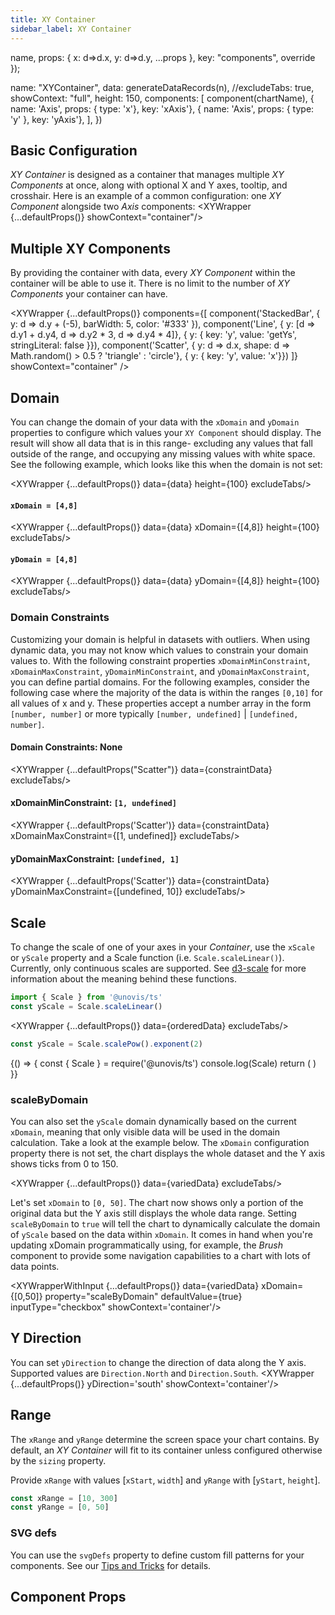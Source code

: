 ```yaml
---
title: XY Container
sidebar_label: XY Container
---
```



  name,
  props: { x: d=>d.x, y: d=>d.y, ...props },
  key: "components",
  override
});

  name: "XYContainer",
  data: generateDataRecords(n),
  //excludeTabs: true,
  showContext: "full",
  height: 150,
  components: [
    component(chartName),
    { name: 'Axis', props: { type: 'x'}, key: 'xAxis'},
    { name: 'Axis', props: { type: 'y' }, key: 'yAxis'},
  ],
})


## Basic Configuration
_XY Container_ is designed as a container that manages multiple _XY Components_ at once, along with optional X and Y
axes, tooltip, and crosshair. Here is an example of a common configuration: one _XY Component_ alongside two _Axis_ components:
<XYWrapper {...defaultProps()} showContext="container"/>

## Multiple XY Components
By providing the container with data, every _XY Component_ within the container will be able to use it.
There is no limit to the number of _XY Components_ your container can have.

<XYWrapper {...defaultProps()}
  components={[
    component('StackedBar', { y: d => d.y + (-5), barWidth: 5, color: '#333' }),
    component('Line', { y: [d => d.y1 + d.y4, d => d.y2 * 3, d => d.y4 * 4]}, { y: { key: 'y', value: 'getYs', stringLiteral: false }}),
    component('Scatter', { y: d => d.x, shape: d => Math.random() > 0.5 ? 'triangle' : 'circle'}, { y: { key: 'y', value: 'x'}})
    ]}
  showContext="container"
/>

## Domain
You can change the domain of your data with the `xDomain` and `yDomain` properties to configure which values your `XY Component` should display.
The result will show all data that is in this range- excluding any values that fall outside of the range, and occupying any missing values with white space.
See the following example, which looks like this when the domain is not set:

<XYWrapper {...defaultProps()} data={data} height={100} excludeTabs/>

#### `xDomain = [4,8]`
<XYWrapper {...defaultProps()} data={data} xDomain={[4,8]} height={100} excludeTabs/>

#### `yDomain = [4,8]`
<XYWrapper {...defaultProps()} data={data} yDomain={[4,8]} height={100} excludeTabs/>

### Domain Constraints
Customizing your domain is helpful in datasets with outliers. When using dynamic data, you may not know which values to constrain your domain values to.
With the following constraint properties `xDomainMinConstraint`, `xDomainMaxConstraint`, `yDomainMinConstraint`, and `yDomainMaxConstraint`, you can define partial domains.
For the following examples, consider the following case where the majority of the data is within the ranges `[0,10]` for all values of x and y.
These properties accept a number array in the form `[number, number]` or more typically `[number, undefined]` | `[undefined, number]`.

#### Domain Constraints: None
<XYWrapper {...defaultProps("Scatter")} data={constraintData} excludeTabs/>

#### xDomainMinConstraint: `[1, undefined]`
<XYWrapper {...defaultProps('Scatter')} data={constraintData} xDomainMaxConstraint={[1, undefined]} excludeTabs/>

#### yDomainMaxConstraint: `[undefined, 1]`
<XYWrapper {...defaultProps('Scatter')} data={constraintData} yDomainMaxConstraint={[undefined, 10]} excludeTabs/>

## Scale
To change the scale of one of your axes in your _Container_, use the `xScale` or `yScale` property and a Scale function (i.e. `Scale.scaleLinear()`).
Currently, only continuous scales are supported. See <a href='https://github.com/d3/d3-scale' target='__blank'>d3-scale</a>
for more information about the meaning behind these functions.

```ts
import { Scale } from '@unovis/ts'
const yScale = Scale.scaleLinear()
```

<XYWrapper {...defaultProps()} data={orderedData} excludeTabs/>

```ts
const yScale = Scale.scalePow().exponent(2)
```

<BrowserOnly>
{() => {
  const { Scale } = require('@unovis/ts')
  console.log(Scale)
  return (
    <XYWrapper {...defaultProps()} data={orderedData} yScale={Scale.scalePow().exponent(2)} excludeTabs/>
  )
}}
</BrowserOnly>

### scaleByDomain
You can also set the `yScale` domain dynamically based on the current `xDomain`, meaning that only visible data will be used in the domain calculation.
Take a look at the example below. The `xDomain` configuration property there is not set, the chart displays the whole dataset and the Y axis shows ticks from 0 to 150.

<XYWrapper {...defaultProps()} data={variedData} excludeTabs/>

Let's set `xDomain` to `[0, 50]`. The chart now shows only a portion of the original data but the Y axis still displays the whole data range.
Setting `scaleByDomain` to `true` will tell the chart to dynamically calculate the domain of `yScale` based on the data within `xDomain`.
It comes in hand when you're updating xDomain programmatically using, for example, the _Brush_ component to provide some navigation capabilities to a chart with lots of data points.

<XYWrapperWithInput
  {...defaultProps()}
  data={variedData}
  xDomain={[0,50]}
  property="scaleByDomain"
  defaultValue={true}
  inputType="checkbox"
  showContext='container'/>

## Y Direction
You can set `yDirection` to change the direction of data along the Y axis. Supported values are `Direction.North` and `Direction.South`.
<XYWrapper {...defaultProps()} yDirection='south' showContext='container'/>

## Range
The `xRange` and `yRange` determine the screen space your chart contains. By default, an _XY Container_ will
fit to its container unless configured otherwise by the `sizing` property.

Provide `xRange` with values [`xStart`, `width`] and `yRange` with [`yStart`, `height`].

```ts
const xRange = [10, 300]
const yRange = [0, 50]
```

<div style={{ backgroundColor: '#1acb9a10', width: '100%'}}>
  <XYWrapper {...defaultProps()} xRange={[10,300]} yRange={[200,20]} excludeTabs/>
</div>

### SVG defs
You can use the `svgDefs` property to define custom fill patterns for your components.
See our <a href="../extras#custom-fills-with-svg-defs">Tips and Tricks</a> for details.

## Component Props
<PropTable name="VisXYContainer"/>
